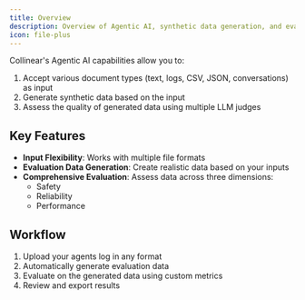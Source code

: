 ```yaml
---
title: Overview
description: Overview of Agentic AI, synthetic data generation, and evaluation models.
icon: file-plus
---
```


Collinear's Agentic AI capabilities allow you to:

1. Accept various document types (text, logs, CSV, JSON, conversations) as input
2. Generate synthetic data based on the input
3. Assess the quality of generated data using multiple LLM judges

## Key Features

- **Input Flexibility**: Works with multiple file formats
- **Evaluation Data Generation**: Create realistic data based on your inputs
- **Comprehensive Evaluation**: Assess data across three dimensions:
  - Safety
  - Reliability
  - Performance

## Workflow

1. Upload your agents log in any format
2. Automatically generate evaluation data
3. Evaluate on the generated data using custom metrics
4. Review and export results
